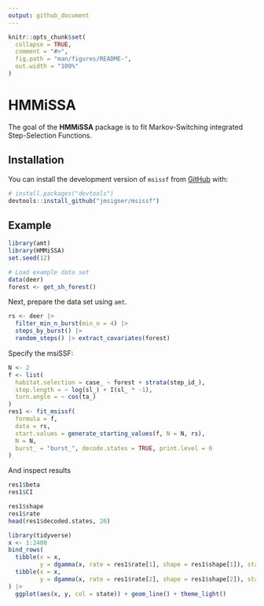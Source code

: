 ```yaml
---
output: github_document
---
```


<!-- README.md is generated from README.Rmd. Please edit that file -->

```r
knitr::opts_chunk$set(
  collapse = TRUE,
  comment = "#>",
  fig.path = "man/figures/README-",
  out.width = "100%"
)
```

# HMMiSSA

<!-- badges: start -->
<!-- badges: end -->

The goal of the **HMMiSSA** package is to fit Markov-Switching integrated Step-Selection Functions.

## Installation

You can install the development version of `msissf` from [GitHub](https://github.com/) with:

``` r
# install.packages("devtools")
devtools::install_github("jmsigner/msissf")
```

## Example

```r
library(amt)
library(HMMiSSA)
set.seed(12)

# Load example data set
data(deer) 
forest <- get_sh_forest()
```


Next, prepare the data set using `amt`. 

```r
rs <- deer |> 
  filter_min_n_burst(min_n = 4) |> 
  steps_by_burst() |> 
  random_steps() |> extract_covariates(forest)
```

Specify the msiSSF: 

```r
N <- 2
f <- list(
  habitat.selection = case_ ~ forest + strata(step_id_),
  step.length = ~ log(sl_) + I(sl_ * -1), 
  turn.angle = ~ cos(ta_)
)
res1 <- fit_msissf(
  formula = f,
  data = rs,
  start.values = generate_starting_values(f, N = N, rs),
  N = N,
  burst_ = "burst_", decode.states = TRUE, print.level = 0
)
```

And inspect results

```r
res1$beta
res1$CI

res1$shape
res1$rate
head(res1$decoded.states, 20)

library(tidyverse)
x <- 1:2400
bind_rows(
  tibble(x = x, 
         y = dgamma(x, rate = res1$rate[1], shape = res1$shape[1]), state = "1"), 
  tibble(x = x, 
         y = dgamma(x, rate = res1$rate[2], shape = res1$shape[2]), state = "2")
) |> 
  ggplot(aes(x, y, col = state)) + geom_line() + theme_light()
```

